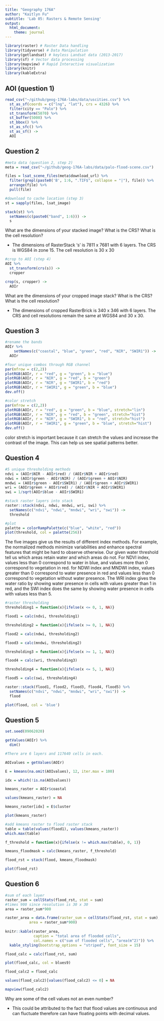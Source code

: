```yaml
---
title: "Geography 176A"
author: "Kaitlyn Fu"
subtitle: 'Lab 05: Rasters & Remote Sensing'
output:
  html_document:
    theme: journal
---
```


```r
library(raster) # Raster Data handling
library(tidyverse) # Data Manipulation
library(getlandsat) # keyless Landsat data (2013-2017)
library(sf) # Vector data processing
library(mapview) # Rapid Interactive visualization
library(knitr)
library(kableExtra)
```

## AOI (question 1)
```r
read_csv("~/github/geog-176A-labs/data/uscities.csv") %>%
  st_as_sf(coords = c("lng", "lat"), crs = 4326) %>%
  filter(city == "Palo") %>%
  st_transform(5070) %>%
  st_buffer(5000) %>%
  st_bbox() %>%
  st_as_sfc() %>%
  st_as_sf() ->
  AOI
```

## Question 2
```r
#meta data (question 2, step 2)
meta = read_csv("~/github/geog-176A-labs/data/palo-flood-scene.csv")

files = lsat_scene_files(meta$download_url) %>%
  filter(grepl(paste0('B', 1:6, ".TIF$", collapse = "|"), file)) %>%
  arrange(file) %>%
  pull(file)
```

```r
#download to cache location (step 3)
st = sapply(files, lsat_image)

stack(st) %>%
  setNames(c(paste0("band", 1:6))) ->
  s

```
What are the dimensions of your stacked image? What is the CRS? What is the cell resolution?

- The dimensions of RasterStack 's' is 7811 x 7681 with 6 layers. The CRS is WGS84 in zone 15. The cell resolution is 30 x 30 

```r
#crop to AOI (step 4)
AOI %>%
  st_transform(crs(s)) ->
  cropper

crop(s, cropper) ->
  AOIr

```
What are the dimensions of your cropped image stack? What is the CRS? What is the cell resolution?

- The dimensions of cropped RasterBrick is 340 x 346 with 6 layers. The CRS and cell resolutions remain the same at WGS84 and 30 x 30. 

## Question 3
```r
#rename the bands
AOIr %>%
    setNames(c("coastal", "blue", "green", "red", "NIR", "SWIR1")) ->
  AOIr

#four unique combos through RGB channel
par(mfrow = c(2,2))
plotRGB(AOIr, r = "red", g = "green", b = "blue")
plotRGB(AOIr, r = "NIR", g = "red", b = "green")
plotRGB(AOIr, r = "NIR", g = "SWIR1", b = "red")
plotRGB(AOIr, r = "SWIR1", g = "green", b = "blue")
dev.off()
```


```r
#color stretch 
par(mfrow = c(2,2))
plotRGB(AOIr, r = "red", g = "green", b = "blue", stretch="lin")
plotRGB(AOIr, r = "NIR", g = "red", b = "green", stretch="hist")
plotRGB(AOIr, r = "NIR", g = "SWIR1", b = "red", stretch="hist")
plotRGB(AOIr, r = "SWIR1", g = "green", b = "blue", stretch="hist")
dev.off()
```
color stretch is important because it can stretch the values and increase the contrast of the image. This can help us see spatial patterns better. 

## Question 4 
```r
#5 unique thresholding methods
ndvi = (AOIr$NIR - AOIr$red) / (AOIr$NIR + AOIr$red)
ndwi = (AOIr$green - AOIr$NIR) / (AOIr$green + AOIr$NIR)
mndwi = (AOIr$green - AOIr$SWIR1) / (AOIr$green + AOIr$SWIR1)
wri = (AOIr$green + AOIr$red) / (AOIr$NIR + AOIr$SWIR1)
swi = 1/sqrt(AOIr$blue - AOIr$SWIR1)

#stack raster layers into stack
raster::stack(ndvi, ndwi, mndwi, wri, swi) %>%
  setNames(c("ndvi", "ndwi", "mndwi", "wri", "swi")) ->
  threshold
```

```r
#plot 
palette = colorRampPalette(c("blue", "white", "red"))
plot(threshold, col = palette(256))

```
The five images give us the results of different index methods. For example, the normalized methods minimize variabilities and enhance spectral features that might be hard to observe otherwise. Our given water threshold tell us which areas retain water and which areas do not. For NDVI index, values less than 0 correspond to water in blue, and values more than 0 correspond to vegetation in red. for NDWI index and MNDWI index, values greater than 0 correspond to water presence in red and values less than 0 correspond to vegetation without water presence. The WRI index gives the water ratio by showing water presence in cells with values greater than 1 in red, and the SWI index does the same by showing water presence in cells with values less than 5. 

```r
#raster thresholding
thresholding1 = function(x){ifelse(x <= 0, 1, NA)}

flood1 = calc(ndvi, thresholding1)

thresholding2 = function(x){ifelse(x >= 0, 1, NA)}

flood2 = calc(ndwi, thresholding2)

flood3 = calc(mndwi, thresholding2)

thresholding3 = function(x){ifelse(x >= 1, 1, NA)}

flood4 = calc(wri, thresholding3)

thresholding4 = function(x){ifelse(x <= 5, 1, NA)}

flood5 = calc(swi, thresholding4)
```

```r
raster::stack(flood1, flood2, flood3, flood4, flood5) %>%
  setNames(c("ndvi", "ndwi", "mndwi", "wri", "swi")) ->
  flood

plot(flood, col = 'blue')
```

## Question 5
```r
set.seed(09062020)

getValues(AOIr) %>%
  dim()

#There are 6 layers and 117640 cells in each.

AOIvalues = getValues(AOIr) 
```


```r
E = kmeans(na.omit(AOIvalues), 12, iter.max = 100)

idx = which(!is.na(AOIvalues))

kmeans_raster = AOIr$coastal

values(kmeans_raster) = NA

kmeans_raster[idx] = E$cluster

plot(kmeans_raster)
```

```r
#add kmeans raster to flood raster stack 
table = table(values(flood1), values(kmeans_raster))
which.max(table)

f_threshold = function(x){ifelse(x != which.max(table), 0, 1)}

kmeans_floodmask = calc(kmeans_raster, f_threshold)

flood_rst = stack(flood, kmeans_floodmask)

plot(flood_rst)
```
## Question 6
```r
#sum of each layer
raster_sum = cellStats(flood_rst, stat = sum)
#times 900 since resolution is 30 x 30   
area = raster_sum*900

raster_area = data.frame(raster_sum = cellStats(flood_rst, stat = sum),
           area = raster_sum*900)
           
knitr::kable(raster_area,
             caption = "total area of flooded cells",
             col.names = c("sum of flooded cells", "area(m^2)")) %>%
  kable_styling(bootstrap_options = "striped", font_size = 15)

```

```r
flood_calc = calc(flood_rst, sum)

plot(flood_calc, col = blues9)
```


```r
flood_calc2 = flood_calc

values(flood_calc2)[values(flood_calc2) <= 0] = NA

mapview(flood_calc2)
```


Why are some of the cell values not an even number?

- This could be attributed to the fact that flood values are continuous and can fluctuate therefore can have floating points with decimal values. 



